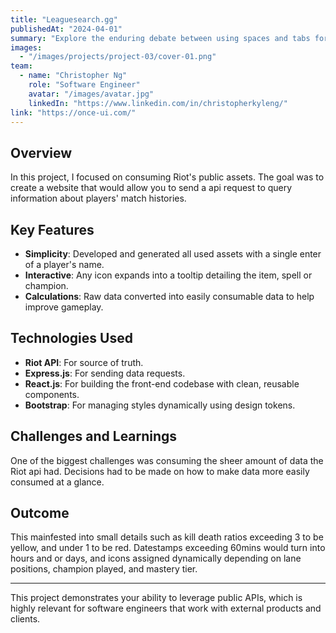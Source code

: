 ```yaml
---
title: "Leaguesearch.gg"
publishedAt: "2024-04-01"
summary: "Explore the enduring debate between using spaces and tabs for code indentation, and why this choice matters more than you might think."
images:
  - "/images/projects/project-03/cover-01.png"
team:
  - name: "Christopher Ng"
    role: "Software Engineer"
    avatar: "/images/avatar.jpg"
    linkedIn: "https://www.linkedin.com/in/christopherkyleng/"
link: "https://once-ui.com/"
---
```


## Overview

In this project, I focused on consuming Riot's public assets. The goal was to create a website that would allow you to send a api request to query information about players' match histories.

## Key Features

- **Simplicity**: Developed and generated all used assets with a single enter of a player's name.
- **Interactive**: Any icon expands into a tooltip detailing the item, spell or champion.
- **Calculations**: Raw data converted into easily consumable data to help improve gameplay.

## Technologies Used

- **Riot API**: For source of truth.
- **Express.js**: For sending data requests.
- **React.js**: For building the front-end codebase with clean, reusable components.
- **Bootstrap**: For managing styles dynamically using design tokens.

## Challenges and Learnings

One of the biggest challenges was consuming the sheer amount of data the Riot api had. Decisions had to be made on how to make data more easily consumed at a glance.

## Outcome

This mainfested into small details such as kill death ratios exceeding 3 to be yellow, and under 1 to be red. Datestamps exceeding 60mins would turn into hours and or days, and icons assigned dynamically depending on
lane positions, champion played, and mastery tier.

---

This project demonstrates your ability to leverage public APIs, which is highly relevant for software engineers that work with external products and clients.
